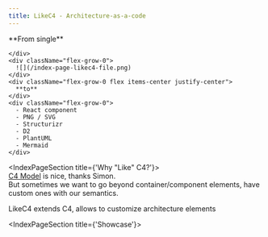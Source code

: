 ```yaml
---
title: LikeC4 - Architecture-as-a-code
---
```



<Hero/>
<GetStartedButton/>
<HeroVideo/>

<IndexPageSection title="Automation">  
  <div className="mt-4 flex flex-row items-center space-x-12">
  <div className="flex-grow-0 flex items-center justify-center">
      **From single**


    </div>
    <div className="flex-grow-0">      
      ![](/index-page-likec4-file.png)
    </div>
    <div className="flex-grow-0 flex items-center justify-center">
      **to**
    </div>
    <div className="flex-grow-0">
      - React component
      - PNG / SVG
      - Structurizr
      - D2
      - PlantUML
      - Mermaid      
    </div>
  </div>
</IndexPageSection>


<IndexPageSection title={'Why "Like" C4?'}>    
  [C4 Model](https://c4model.com/) is nice, thanks Simon.  
  But sometimes we want to go beyond container/component elements, have custom ones with our semantics.

  LikeC4 extends C4, allows to customize architecture elements
</IndexPageSection>

<IndexPageSection title={'Showcase'}>    
  <IndexPageDiagram/>
</IndexPageSection>
